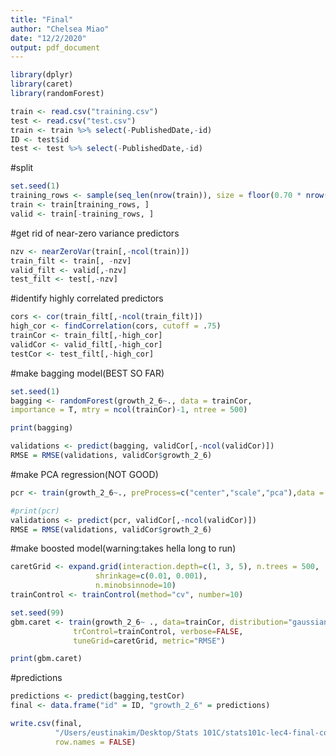 ```yaml
---
title: "Final"
author: "Chelsea Miao"
date: "12/2/2020"
output: pdf_document
---
```


```r
library(dplyr)
library(caret)
library(randomForest)
```

```r
train <- read.csv("training.csv")
test <- read.csv("test.csv")
train <- train %>% select(-PublishedDate,-id)
ID <- test$id
test <- test %>% select(-PublishedDate,-id)
```

#split
```r
set.seed(1)
training_rows <- sample(seq_len(nrow(train)), size = floor(0.70 * nrow(train)))
train <- train[training_rows, ]
valid <- train[-training_rows, ]
```


#get rid of near-zero variance predictors
```r
nzv <- nearZeroVar(train[,-ncol(train)])
train_filt <- train[, -nzv]
valid_filt <- valid[,-nzv]
test_filt <- test[,-nzv]
```

#identify highly correlated predictors
```r
cors <- cor(train_filt[,-ncol(train_filt)])
high_cor <- findCorrelation(cors, cutoff = .75)
trainCor <- train_filt[,-high_cor]
validCor <- valid_filt[,-high_cor]
testCor <- test_filt[,-high_cor]
```


#make bagging model(BEST SO FAR)

```r
set.seed(1)
bagging <- randomForest(growth_2_6~., data = trainCor,
importance = T, mtry = ncol(trainCor)-1, ntree = 500)
```

```r
print(bagging)
```

```r
validations <- predict(bagging, validCor[,-ncol(validCor)])
RMSE = RMSE(validations, validCor$growth_2_6)
```

#make PCA regression(NOT GOOD)

```r
pcr <- train(growth_2_6~., preProcess=c("center","scale","pca"),data = trainCor, method = "lm")
```

```r
#print(pcr)
validations <- predict(pcr, validCor[,-ncol(validCor)])
RMSE = RMSE(validations, validCor$growth_2_6)
```

#make boosted model(warning:takes hella long to run)
```r
caretGrid <- expand.grid(interaction.depth=c(1, 3, 5), n.trees = 500,
                   shrinkage=c(0.01, 0.001),
                   n.minobsinnode=10)
trainControl <- trainControl(method="cv", number=10)

set.seed(99)
gbm.caret <- train(growth_2_6~ ., data=trainCor, distribution="gaussian", method="gbm",
              trControl=trainControl, verbose=FALSE, 
              tuneGrid=caretGrid, metric="RMSE")
```

```r
print(gbm.caret)
```


#predictions
```r
predictions <- predict(bagging,testCor)
final <- data.frame("id" = ID, "growth_2_6" = predictions)
```

```r
write.csv(final, 
          "/Users/eustinakim/Desktop/Stats 101C/stats101c-lec4-final-competition/bagging1.csv",
          row.names = FALSE)
```









